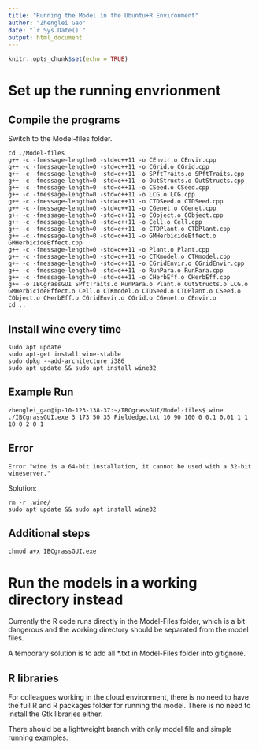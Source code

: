 ```yaml
---
title: "Running the Model in the Ubuntu+R Environment"
author: "Zhenglei Gao"
date: "`r Sys.Date()`"
output: html_document
---
```


```r
knitr::opts_chunk$set(echo = TRUE)
```

# Set up the running envrionment

## Compile the programs

Switch to the Model-files folder.

```
cd ./Model-files
g++ -c -fmessage-length=0 -std=c++11 -o CEnvir.o CEnvir.cpp 
g++ -c -fmessage-length=0 -std=c++11 -o CGrid.o CGrid.cpp 
g++ -c -fmessage-length=0 -std=c++11 -o SPftTraits.o SPftTraits.cpp 
g++ -c -fmessage-length=0 -std=c++11 -o OutStructs.o OutStructs.cpp 
g++ -c -fmessage-length=0 -std=c++11 -o CSeed.o CSeed.cpp 
g++ -c -fmessage-length=0 -std=c++11 -o LCG.o LCG.cpp 
g++ -c -fmessage-length=0 -std=c++11 -o CTDSeed.o CTDSeed.cpp 
g++ -c -fmessage-length=0 -std=c++11 -o CGenet.o CGenet.cpp 
g++ -c -fmessage-length=0 -std=c++11 -o CObject.o CObject.cpp 
g++ -c -fmessage-length=0 -std=c++11 -o Cell.o Cell.cpp 
g++ -c -fmessage-length=0 -std=c++11 -o CTDPlant.o CTDPlant.cpp 
g++ -c -fmessage-length=0 -std=c++11 -o GMHerbicideEffect.o GMHerbicideEffect.cpp 
g++ -c -fmessage-length=0 -std=c++11 -o Plant.o Plant.cpp 
g++ -c -fmessage-length=0 -std=c++11 -o CTKmodel.o CTKmodel.cpp 
g++ -c -fmessage-length=0 -std=c++11 -o CGridEnvir.o CGridEnvir.cpp 
g++ -c -fmessage-length=0 -std=c++11 -o RunPara.o RunPara.cpp 
g++ -c -fmessage-length=0 -std=c++11 -o CHerbEff.o CHerbEff.cpp 
g++ -o IBCgrassGUI SPftTraits.o RunPara.o Plant.o OutStructs.o LCG.o GMHerbicideEffect.o Cell.o CTKmodel.o CTDSeed.o CTDPlant.o CSeed.o CObject.o CHerbEff.o CGridEnvir.o CGrid.o CGenet.o CEnvir.o 
cd ..
```

## Install wine every time

```
sudo apt update
sudo apt-get install wine-stable
sudo dpkg --add-architecture i386 
sudo apt update && sudo apt install wine32
```

## Example Run

```
zhenglei_gao@ip-10-123-138-37:~/IBCgrassGUI/Model-files$ wine ./IBCgrassGUI.exe 3 173 50 35 Fieldedge.txt 10 90 100 0 0.1 0.01 1 1 10 0 2 0 1
```

## Error

```
Error "wine is a 64-bit installation, it cannot be used with a 32-bit wineserver."
```

Solution:

```
rm -r .wine/
sudo apt update && sudo apt install wine32
```


## Additional steps

```
chmod a+x IBCgrassGUI.exe
```

# Run the models in a working directory instead

Currently the R code runs directly in the Model-Files folder, which is a bit dangerous and the working directory should be separated from the model files. 

A temporary solution is to add all *.txt in Model-Files folder into gitignore.

## R libraries

For colleagues working in the cloud environment, there is no need to have the full R and R packages folder for running the model. There is no need to install the Gtk libraries either. 

There should be a lightweight branch with only model file and simple running examples. 